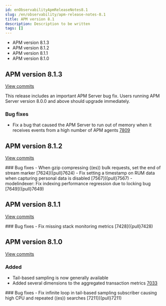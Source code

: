 ```yaml
---
id: enObservabilityApmReleaseNotes8.1
slug: /en/observability/apm-release-notes-8.1
title: APM version 8.1
description: Description to be written
tags: []
---
```


<div id="apm-release-notes-8.1"></div>

* <DocLink id="enObservabilityApmReleaseNotes8.1" section="apm-version-813">APM version 8.1.3</DocLink>
* <DocLink id="enObservabilityApmReleaseNotes8.1" section="apm-version-812">APM version 8.1.2</DocLink>
* <DocLink id="enObservabilityApmReleaseNotes8.1" section="apm-version-811">APM version 8.1.1</DocLink>
* <DocLink id="enObservabilityApmReleaseNotes8.1" section="apm-version-810">APM version 8.1.0</DocLink>

<div id="apm-release-notes-8.1.3"></div>

## APM version 8.1.3

[View commits](https://github.com/elastic/apm-server/compare/v8.1.2\...v8.1.3)

This release includes an important APM Server bug fix.
Users running APM Server version 8.0.0 and above should upgrade immediately.

<div id="bug_fixes"></div>

### Bug fixes
- Fix a bug that caused the APM Server to run out of memory when it receives events from a high number of APM agents [7809]({pull}7809)

<div id="apm-release-notes-8.1.2"></div>

## APM version 8.1.2

[View commits](https://github.com/elastic/apm-server/compare/v8.1.1\...v8.1.2)

<div id="bug_fixes"></div>
### Bug fixes
- When gzip compressing ((es)) bulk requests, set the end of stream marker [7624]({pull}7624)
- Fix setting a timestamp on RUM data when capturing personal data is disabled [7567]({pull}7567)
- modelindexer: Fix indexing performance regression due to locking bug [7649]({pull}7649)

<div id="apm-release-notes-8.1.1"></div>

## APM version 8.1.1

[View commits](https://github.com/elastic/apm-server/compare/v8.1.0\...v8.1.1)

<div id="bug_fixes"></div>
### Bug fixes
- Fix missing stack monitoring metrics [7428]({pull}7428)

<div id="apm-release-notes-8.1.0"></div>

## APM version 8.1.0

[View commits](https://github.com/elastic/apm-server/compare/v8.0.1\...v8.1.0)

<div id="added"></div>

### Added
- Tail-based sampling is now generally available
- Added several dimensions to the aggregated transaction metrics [7033]({pull}7033)

<div id="bug_fixes"></div>
### Bug fixes
- Fix infinite loop in tail-based sampling subscriber causing high CPU and repeated ((es)) searches [7211]({pull}7211)
